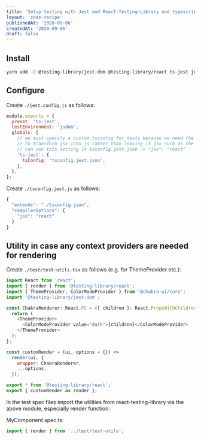 ```yaml
---
title: 'Setup testing with Jest and React-Testing-Library and typescript'
layout: 'code-recipe'
publishedAt: '2020-09-06'
createdAt: '2020-09-06'
draft: false
---
```


## Install

```bash
yarn add -D @testing-library/jest-dom @testing-library/react ts-jest jest
```

## Configure

Create `./jest.config.js` as follows:

```js
module.exports = {
  preset: 'ts-jest',
  testEnvironment: 'jsdom',
  globals: {
    // we must specify a custom tsconfig for tests because we need the typescript transform
    // to transform jsx into js rather than leaving it jsx such as the next build requires.  you
    // can see this setting in tsconfig.jest.json -> "jsx": "react"
    'ts-jest': {
      tsConfig: 'tsconfig.jest.json',
    },
  },
};
```

Create `./tsconfig.jest.js` as follows:

```js
{
  "extends": "./tsconfig.json",
  "compilerOptions": {
    "jsx": "react"
  }
}

```

## Utility in case any context providers are needed for rendering

Create `./test/test-utils.tsx` as follows (e.g. for ThemeProvider etc.):

```js
import React from 'react';
import { render } from '@testing-library/react';
import { ThemeProvider, ColorModeProvider } from '@chakra-ui/core';
import '@testing-library/jest-dom';

const ChakraRenderer: React.FC = ({ children }: React.PropsWithChildren<Record<string, any>>) => {
  return (
    <ThemeProvider>
      <ColorModeProvider value="dark">{children}</ColorModeProvider>
    </ThemeProvider>
  );
};

const customRender = (ui, options = {}) =>
  render(ui, {
    wrapper: ChakraRenderer,
    ...options,
  });

export * from '@testing-library/react';
export { customRender as render };
```

In the test spec files import the utilities from react-testing-library via the above module, especially render function:

MyComponent.spec.ts:

```js
import { render } from '../test/test-utils';
```
